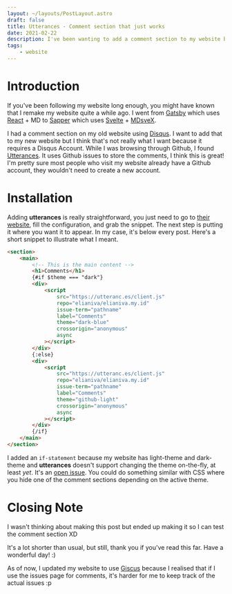 ```yaml
---
layout: ~/layouts/PostLayout.astro
draft: false
title: Utterances - Comment section that just works
date: 2021-02-22
description: I've been wanting to add a comment section to my website because why not
tags:
    - website
---
```


[gatsby-link]: https://www.gatsbyjs.com/
[react-link]: https://reactjs.org/
[svelte-link]: https://svelte.dev/
[sapper-link]: https://sapper.svelte.dev/
[mdsvex-link]: https://mdsvex.com/
[disqus-link]: https://disqus.com/
[utterances-link]: https://github.com/utterance/utterances
[utterances-web]: https://utteranc.es/
[giscus-web]: https://giscus.app/
[issue-link]: https://github.com/utterance/utterances/issues/427

# Introduction

If you've been following my website long enough, you might have known that I remake my website quite a while ago. I went from [Gatsby][gatsby-link] which uses [React][react-link] + MD to [Sapper][sapper-link] which uses [Svelte][svelte-link] + [MDsveX][mdsvex-link].

I had a comment section on my old website using [Disqus][disqus-link]. I want to add that to my new website but I think that's not really what I want because it requires a Disqus Account. While I was browsing through Github, I found [Utterances][utterances-link]. It uses Github issues to store the comments, I think this is great! I'm pretty sure most people who visit my website already have a Github account, they wouldn't need to create a new account.

# Installation

Adding **utterances** is really straightforward, you just need to go to [their website][utterances-web], fill the configuration, and grab the snippet. The next step is putting it where you want it to appear. In my case, it's below every post. Here's a short snippet to illustrate what I meant.

```html
<section>
	<main>
		<!-- This is the main content -->
		<h1>Comments</h1>
		{#if $theme === "dark"}
		<div>
			<script
				src="https://utteranc.es/client.js"
				repo="elianiva/elianiva.my.id"
				issue-term="pathname"
				label="Comments"
				theme="dark-blue"
				crossorigin="anonymous"
				async
			></script>
		</div>
		{:else}
		<div>
			<script
				src="https://utteranc.es/client.js"
				repo="elianiva/elianiva.my.id"
				issue-term="pathname"
				label="Comments"
				theme="github-light"
				crossorigin="anonymous"
				async
			></script>
		</div>
		{/if}
	</main>
</section>
```

I added an `if-statement` because my website has light-theme and dark-theme and **utterances** doesn't support changing the theme on-the-fly, at least _yet_. It's an [open issue][issue-link]. You could do something similar with CSS where you hide one of the comment sections depending on the active theme.

# Closing Note

I wasn't thinking about making this post but ended up making it so I can test the comment section XD

It's a lot shorter than usual, but still, thank you if you've read this far. Have a wonderful day! :)

<script>
</script>

<Update date="2022-09-29">

As of now, I updated my website to use [Giscus][giscus-web] because I realised that if I use the issues page for comments, it's harder for me to keep track of the actual issues :p

</Update>
